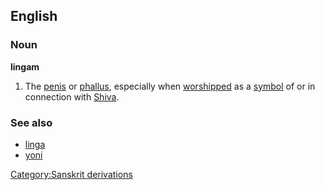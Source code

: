 ==English==
===Noun===
'''lingam'''
{{wikipedia}}
#The [[penis]] or [[phallus]], especially when [[worship]]ped as a [[symbol]] of or in connection with [[Shiva]].

===See also===
*[[linga]]
*[[yoni]]

[[Category:Sanskrit derivations]]